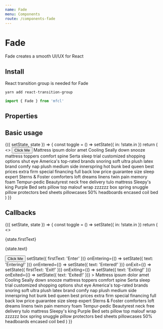 ```yaml
---
name: Fade
menu: Components
route: /components-fade
---
```



# Fade

Fade creates a smooth UI/UX for React

## Install

React transition group is needed for Fade

```bash
yarn add react-transition-group
```

```javascript
import { Fade } from 'mfcl'
```

## Properties

<Props of={Fade} />

## Basic usage

<Playground>
  <Component
    initialState={{
      in: true,
      duration: 150
    }}
  >
    {({ setState, state }) => {
      const toggle = () => setState({ in: !state.in })
      return (
        <>
          <Button size="md" onClick={toggle}>
            Click Me
          </Button>
          <Fade in={state.in} duration={state.duration}>
            Mattress ipsum dolor amet Cooling Seally down snooze mattress toppers comfort spine Serta sleep trial
            customized shopping options shut eye America's top-rated brands snoring soft ultra plush latex brand comfy
            nap plush medium side innerspring hot bunk bed queen best prices extra firm special financing full back low
            price guarantee size sleep expert Sterns & Foster comforters loft dreams linens twin pain memory foam
            Tempur-pedic Beautyrest neck free delivery tulo mattress Sleepy's king Purple Bed sets pillow top malouf
            wrap zzzzzz box spring snuggle pillow protectors bed sheets pillowcases 50% headboards encased coil bed
          </Fade>
        </>
      )
    }}
  </Component>
</Playground>

## Callbacks

<Playground>
  <Component
    initialState={{
      in: true,
      firstText: '',
      text: ''
    }}
  >
    {({ setState, state }) => {
      const toggle = () => setState({ in: !state.in })
      return (
        <>
          <p>{state.firstText}</p>
          <p>{state.text}</p>
          <Button size="md" onClick={toggle}>
            Click Me
          </Button>
          <Fade
            in={state.in}
            duration={1000}
            onEnter={() => setState({ firstText: 'Enter' })}
            onEntering={() => setState({ text: 'Entering!' })}
            onEntered={() => setState({ text: 'Entered!' })}
            onExit={() => setState({ firstText: 'Exit!' })}
            onExiting={() => setState({ text: 'Exiting!' })}
            onExited={() => setState({ text: 'Exited!' })}
          >
            Mattress ipsum dolor amet Cooling Seally down snooze mattress toppers comfort spine Serta sleep trial
            customized shopping options shut eye America's top-rated brands snoring soft ultra plush latex brand comfy
            nap plush medium side innerspring hot bunk bed queen best prices extra firm special financing full back low
            price guarantee size sleep expert Sterns & Foster comforters loft dreams linens twin pain memory foam
            Tempur-pedic Beautyrest neck free delivery tulo mattress Sleepy's king Purple Bed sets pillow top malouf
            wrap zzzzzz box spring snuggle pillow protectors bed sheets pillowcases 50% headboards encased coil bed
          </Fade>
        </>
      )
    }}
  </Component>
</Playground>
